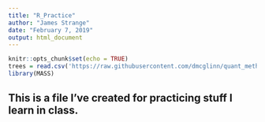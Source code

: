 ```yaml
---
title: "R_Practice"
author: "James Strange"
date: "February 7, 2019"
output: html_document
---
```


```r
knitr::opts_chunk$set(echo = TRUE)
trees = read.csv('https://raw.githubusercontent.com/dmcglinn/quant_methods/gh-pages/data/treedata_subset.csv')
library(MASS)

```

## This is a file I've created for practicing stuff I learn in class. 

